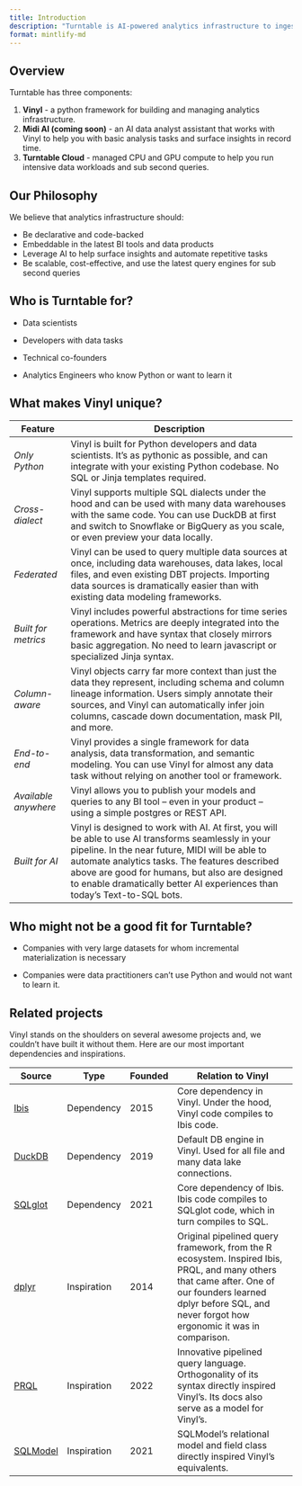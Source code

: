 ```yaml
---
title: Introduction
description: "Turntable is AI-powered analytics infrastructure to ingest, model and manage your metrics and insights."
format: mintlify-md
---
```


## Overview

Turntable has three components:

1.  **Vinyl** - a python framework for building and managing analytics
    infrastructure.
2.  **Midi AI (coming soon)** - an AI data analyst assistant that works
    with Vinyl to help you with basic analysis tasks and surface
    insights in record time.
3.  **Turntable Cloud** - managed CPU and GPU compute to help you run
    intensive data workloads and sub second queries.

## Our Philosophy

We believe that analytics infrastructure should:

-   Be declarative and code-backed
-   Embeddable in the latest BI tools and data products
-   Leverage AI to help surface insights and automate repetitive tasks
-   Be scalable, cost-effective, and use the latest query engines for
    sub second queries

## Who is Turntable for?

-   Data scientists

-   Developers with data tasks

-   Technical co-founders

-   Analytics Engineers who know Python or want to learn it

## What makes Vinyl unique?

| Feature              | Description                                                                                                                                                                                                                                                                                                                            |
|--------------------|----------------------------------------------------|
| *Only Python*        | Vinyl is built for Python developers and data scientists. It’s as pythonic as possible, and can integrate with your existing Python codebase. No SQL or Jinja templates required.                                                                                                                                                      |
| *Cross-dialect*      | Vinyl supports multiple SQL dialects under the hood and can be used with many data warehouses with the same code. You can use DuckDB at first and switch to Snowflake or BigQuery as you scale, or even preview your data locally.                                                                                                     |
| *Federated*          | Vinyl can be used to query multiple data sources at once, including data warehouses, data lakes, local files, and even existing DBT projects. Importing data sources is dramatically easier than with existing data modeling frameworks.                                                                                               |
| *Built for metrics*  | Vinyl includes powerful abstractions for time series operations. Metrics are deeply integrated into the framework and have syntax that closely mirrors basic aggregation. No need to learn javascript or specialized Jinja syntax.                                                                                                     |
| *Column-aware*       | Vinyl objects carry far more context than just the data they represent, including schema and column lineage information. Users simply annotate their sources, and Vinyl can automatically infer join columns, cascade down documentation, mask PII, and more.                                                                          |
| *End-to-end*         | Vinyl provides a single framework for data analysis, data transformation, and semantic modeling. You can use Vinyl for almost any data task without relying on another tool or framework.                                                                                                                                              |
| *Available anywhere* | Vinyl allows you to publish your models and queries to any BI tool – even in your product – using a simple postgres or REST API.                                                                                                                                                                                                       |
| *Built for AI*       | Vinyl is designed to work with AI. At first, you will be able to use AI transforms seamlessly in your pipeline. In the near future, MIDI will be able to automate analytics tasks. The features described above are good for humans, but also are designed to enable dramatically better AI experiences than today’s Text-to-SQL bots. |

## Who might not be a good fit for Turntable?

-   Companies with very large datasets for whom incremental
    materialization is necessary

-   Companies were data practitioners can’t use Python and would not
    want to learn it.

## Related projects

Vinyl stands on the shoulders on several awesome projects and, we
couldn’t have built it without them. Here are our most important
dependencies and inspirations.

| Source                                      | Type        | Founded | Relation to Vinyl                                                                                                                                                                                                  |
|--------------|--------------|--------------|------------------------------|
| [Ibis](https://ibis-project.org/)           | Dependency  | 2015    | Core dependency in Vinyl. Under the hood, Vinyl code compiles to Ibis code.                                                                                                                                        |
| [DuckDB](https://duckdb.org/)               | Dependency  | 2019    | Default DB engine in Vinyl. Used for all file and many data lake connections.                                                                                                                                      |
| [SQLglot](https://sqlglot.com/sqlglot.html) | Dependency  | 2021    | Core dependency of Ibis. Ibis code compiles to SQLglot code, which in turn compiles to SQL.                                                                                                                        |
| [dplyr](https://dplyr.tidyverse.org/)       | Inspiration | 2014    | Original pipelined query framework, from the R ecosystem. Inspired Ibis, PRQL, and many others that came after. One of our founders learned dplyr before SQL, and never forgot how ergonomic it was in comparison. |
| [PRQL](https://prql-lang.org/)              | Inspiration | 2022    | Innovative pipelined query language. Orthogonality of its syntax directly inspired Vinyl’s. Its docs also serve as a model for Vinyl’s.                                                                            |
| [SQLModel](https://sqlmodel.tiangolo.com/)  | Inspiration | 2021    | SQLModel’s relational model and field class directly inspired Vinyl’s equivalents.                                                                                                                                 |

